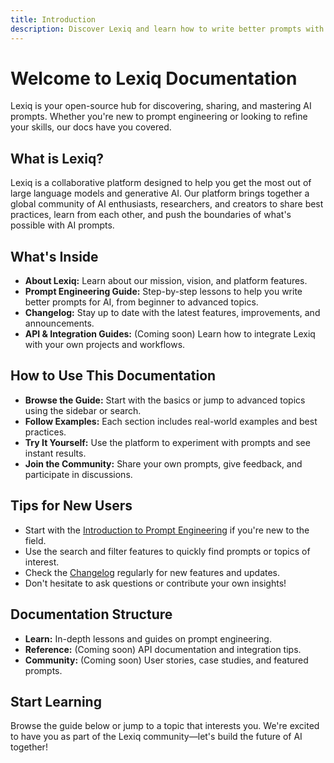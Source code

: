```yaml
---
title: Introduction
description: Discover Lexiq and learn how to write better prompts with our comprehensive guide.
---
```


# Welcome to Lexiq Documentation

Lexiq is your open-source hub for discovering, sharing, and mastering AI prompts. Whether you're new to prompt engineering or looking to refine your skills, our docs have you covered.

## What is Lexiq?

Lexiq is a collaborative platform designed to help you get the most out of large language models and generative AI. Our platform brings together a global community of AI enthusiasts, researchers, and creators to share best practices, learn from each other, and push the boundaries of what's possible with AI prompts.

## What's Inside

- **About Lexiq:** Learn about our mission, vision, and platform features.
- **Prompt Engineering Guide:** Step-by-step lessons to help you write better prompts for AI, from beginner to advanced topics.
- **Changelog:** Stay up to date with the latest features, improvements, and announcements.
- **API & Integration Guides:** (Coming soon) Learn how to integrate Lexiq with your own projects and workflows.

## How to Use This Documentation

- **Browse the Guide:** Start with the basics or jump to advanced topics using the sidebar or search.
- **Follow Examples:** Each section includes real-world examples and best practices.
- **Try It Yourself:** Use the platform to experiment with prompts and see instant results.
- **Join the Community:** Share your own prompts, give feedback, and participate in discussions.

## Tips for New Users

- Start with the [Introduction to Prompt Engineering](../learn/01-introduction) if you're new to the field.
- Use the search and filter features to quickly find prompts or topics of interest.
- Check the [Changelog](./changelog) regularly for new features and updates.
- Don't hesitate to ask questions or contribute your own insights!

## Documentation Structure

- **Learn:** In-depth lessons and guides on prompt engineering.
- **Reference:** (Coming soon) API documentation and integration tips.
- **Community:** (Coming soon) User stories, case studies, and featured prompts.

## Start Learning

Browse the guide below or jump to a topic that interests you. We're excited to have you as part of the Lexiq community—let's build the future of AI together!

